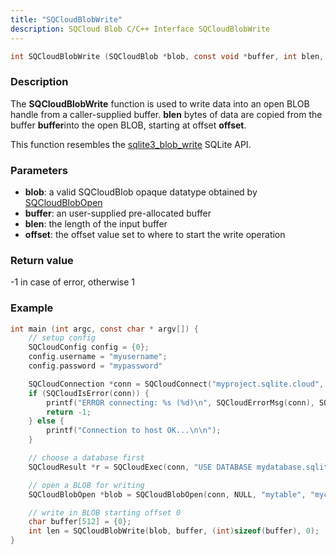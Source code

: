 ```yaml
---
title: "SQCloudBlobWrite"
description: SQCloud Blob C/C++ Interface SQCloudBlobWrite
---
```


```c
int SQCloudBlobWrite (SQCloudBlob *blob, const void *buffer, int blen, int offset);
```

### Description
The **SQCloudBlobWrite** function is used to write data into an open BLOB handle from a caller-supplied buffer.
**blen** bytes of data are copied from the buffer **buffer**into the open BLOB, starting at offset **offset**.

This function resembles the [sqlite3_blob_write](https://www.sqlite.org/c3ref/blob_write.html) SQLite API. 

### Parameters
* **blob**: a valid SQCloudBlob opaque datatype obtained by [SQCloudBlobOpen](/docs/sdk/c/sqcloudblobopen)
* **buffer**: an user-supplied pre-allocated buffer
* **blen**: the length of the input buffer
* **offset**: the offset value set to where to start the write operation

### Return value
-1 in case of error, otherwise 1

### Example
```c
int main (int argc, const char * argv[]) {
    // setup config
    SQCloudConfig config = {0};
    config.username = "myusername";
    config.password = "mypassword"

    SQCloudConnection *conn = SQCloudConnect("myproject.sqlite.cloud", SQCLOUD_DEFAULT_PORT, &config);
    if (SQCloudIsError(conn)) {
        printf("ERROR connecting: %s (%d)\n", SQCloudErrorMsg(conn), SQCloudErrorCode(conn));
        return -1;
    } else {
        printf("Connection to host OK...\n\n");
    }

    // choose a database first
    SQCloudResult *r = SQCloudExec(conn, "USE DATABASE mydatabase.sqlite;");

    // open a BLOB for writing
    SQCloudBlobOpen *blob = SQCloudBlobOpen(conn, NULL, "mytable", "mycolumn", 1, 1);

    // write in BLOB starting offset 0
    char buffer[512] = {0};
    int len = SQCloudBlobWrite(blob, buffer, (int)sizeof(buffer), 0);
}
```